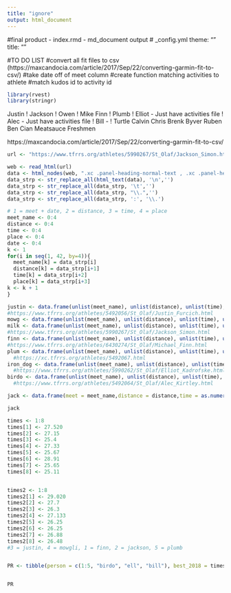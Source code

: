 ```yaml
---
title: "ignore"
output: html_document
---
```


#final product - index.rmd - md_document output
# _config.yml theme: "" title: ""

#TO DO LIST
#convert all fit files to csv (https://maxcandocia.com/article/2017/Sep/22/converting-garmin-fit-to-csv/)
#take date off of meet column
#create function matching activities to athlete 
#match kudos id to activity id


```r
library(rvest)
library(stringr)
```
Justin  !
Jackson !
Owen    !
Mike Finn !
Plumb   !
Elliot - Just have activities file ! 
Alec - Just have activities file   !
Bill - !
Turtle 
Calvin
Chris Brenk
Byver 
Ruben 
Ben
Cian
Meatsauce
Freshmen 

https://maxcandocia.com/article/2017/Sep/22/converting-garmin-fit-to-csv/
```r
url <- "https://www.tfrrs.org/athletes/5990267/St_Olaf/Jackson_Simon.html" 

web <- read_html(url)
data <- html_nodes(web, ".xc .panel-heading-normal-text , .xc .panel-heading-text")
data_strp <- str_replace_all(html_text(data), '\n','') 
data_strp <- str_replace_all(data_strp, '\t','')
data_strp <- str_replace_all(data_strp, "\\.",'')
data_strp <- str_replace_all(data_strp, ':', '\\.')

# 1 = meet + date, 2 = distance, 3 = time, 4 = place 
meet_name <- 0:4
distance <- 0:4
time <- 0:4
place <- 0:4
date <- 0:4
k <- 1
for(i in seq(1, 42, by=4)){
  meet_name[k] = data_strp[i]
  distance[k] = data_strp[i+1]
  time[k] = data_strp[i+2]
  place[k] = data_strp[i+3]
k <- k + 1  
}

justin <- data.frame(unlist(meet_name), unlist(distance), unlist(time), unlist(place))
#https://www.tfrrs.org/athletes/5492056/St_Olaf/Justin_Furcich.html
mowg <- data.frame(unlist(meet_name), unlist(distance), unlist(time), unlist(place)) #https://www.tfrrs.org/athletes/5990269/St_Olaf/Owen_Wright.html
milk <- data.frame(unlist(meet_name), unlist(distance), unlist(time), unlist(place))
#https://www.tfrrs.org/athletes/5990267/St_Olaf/Jackson_Simon.html
finn <- data.frame(unlist(meet_name), unlist(distance), unlist(time), unlist(place))
#https://www.tfrrs.org/athletes/6430274/St_Olaf/Michael_Finn.html
plum <- data.frame(unlist(meet_name), unlist(distance), unlist(time), unlist(place))
  #https://xc.tfrrs.org/athletes/5492067.html
iron_dog <- data.frame(unlist(meet_name), unlist(distance), unlist(time), unlist(place))
  #https://www.tfrrs.org/athletes/5990262/St_Olaf/Elliot_Kadrofske.html
birdo <- data.frame(unlist(meet_name), unlist(distance), unlist(time), unlist(place))
  #https://www.tfrrs.org/athletes/5492064/St_Olaf/Alec_Kirtley.html

jack <- data.frame(meet = meet_name,distance = distance,time = as.numeric(as.character(time)), place = place)

jack

times <- 1:8
times[1] <- 27.520
times[2] <- 27.15
times[3] <- 25.4
times[4] <- 27.33
times[5] <- 25.67
times[6] <- 28.91
times[7] <- 25.65
times[8] <- 25.11


times2 <- 1:8
times2[1] <- 29.020
times2[2] <- 27.7
times2[3] <- 26.3
times2[4] <- 27.133
times2[5] <- 26.25
times2[6] <- 26.25
times2[7] <- 26.88
times2[8] <- 26.48
#3 = justin, 4 = mowgli, 1 = finn, 2 = jackson, 5 = plumb


PR <- tibble(person = c(1:5, "birdo", "ell", "bill"), best_2018 = times, best_2017 = times2)


PR
```

